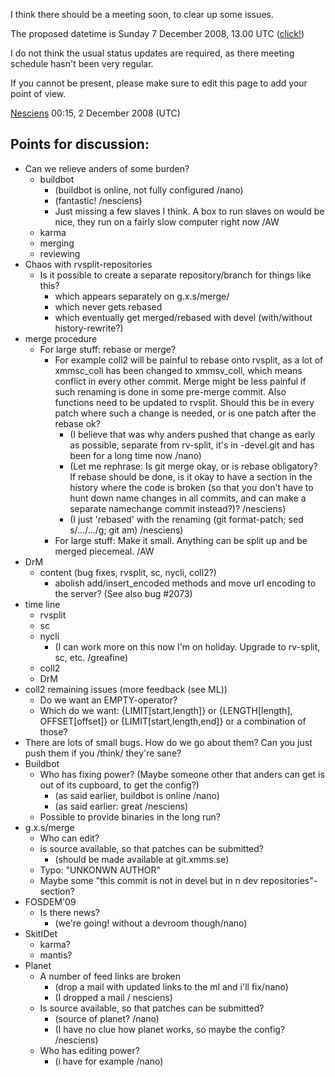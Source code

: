 I think there should be a meeting soon, to clear up some issues.

The proposed datetime is Sunday 7 December 2008, 13.00 UTC ([http://www.timeanddate.com/worldclock/fixedtime.html?month=12&day=7&year=2008&hour=13&min=0&sec=0&p1=0&sort=0 click!])


I do not think the usual status updates are required, as there meeting schedule hasn't been very regular.

If you cannot be present, please make sure to edit this page to add your point of view.

[[User:Nesciens|Nesciens]] 00:15, 2 December 2008 (UTC)

== Points for discussion: ==
* Can we relieve anders of some burden?
** buildbot
*** (buildbot is online, not fully configured /nano)
*** (fantastic! /nesciens)
*** Just missing a few slaves I think. A box to run slaves on would be nice, they run on a fairly slow computer right now /AW
** karma
** merging
** reviewing
* Chaos with rvsplit-repositories
** Is it possible to create a separate repository/branch for things like this?
*** which appears separately on g.x.s/merge/
*** which never gets rebased
*** which eventually get merged/rebased with devel (with/without history-rewrite?)
* merge procedure
** For large stuff: rebase or merge?
*** For example coll2 will be painful to rebase onto rvsplit, as a lot of xmmsc_coll has been changed to xmmsv_coll, which means conflict in every other commit. Merge might be less painful if such renaming is done in some pre-merge commit. Also functions need to be updated to rvsplit. Should this be in every patch where such a change is needed, or is one patch after the rebase ok?
**** (I believe that was why anders pushed that change as early as possible, separate from rv-split, it's in -devel.git and has been for a long time now /nano)
**** (Let me rephrase: Is git merge okay, or is rebase obligatory? If rebase should be done, is it okay to have a section in the history where the code is broken (so that you don't have to hunt down name changes in all commits, and can make a separate namechange commit instead?)? /nesciens)
**** (I just 'rebased' with the renaming (git format-patch; sed s/.../.../g; git am) /nesciens)
*** For large stuff: Make it small. Anything can be split up and be merged piecemeal. /AW
* DrM 
** content (bug fixes, rvsplit, sc, nycli, coll2?)
*** abolish add/insert_encoded methods and move url encoding to the server? (See also bug #2073)
* time line
** rvsplit
** sc
** nycli
*** (I can work more on this now I'm on holiday. Upgrade to rv-split, sc, etc. /greafine)
** coll2
** DrM
* coll2 remaining issues (more feedback (see ML))
** Do we want an EMPTY-operator?
** Which do we want: {LIMIT[start,length]} or {LENGTH[length], OFFSET[offset]} or {LIMIT[start,length,end]} or a combination of those?
* There are lots of small bugs. How do we go about them? Can you just push them if you /think/ they're sane?
* Buildbot
** Who has fixing power? (Maybe someone other that anders can get is out of its cupboard, to get the config?)
*** (as said earlier, buildbot is online /nano)
*** (as said earlier: great /nesciens)
** Possible to provide binaries in the long run?
* g.x.s/merge
** Who can edit?
** is source available, so that patches can be submitted?
*** (should be made available at git.xmms.se)
** Typo: "UNKONWN AUTHOR"
** Maybe some "this commit is not in devel but in n dev repositories"-section?
* FOSDEM'09
** Is there news?
*** (we're going! without a devroom though/nano)
* SkitIDet
** karma?
** mantis?
* Planet
** A number of feed links are broken
*** (drop a mail with updated links to the ml and i'll fix/nano)
*** (I dropped a mail / nesciens)
** Is source available, so that patches can be submitted?
*** (source of planet? /nano)
*** (I have no clue how planet works, so maybe the config? /nesciens)
** Who has editing power?
*** (i have for example /nano)